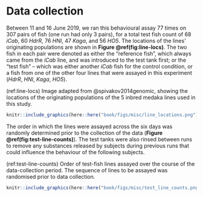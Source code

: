 # Data collection

Between 11 and 16 June 2019, we ran this behavioural assay 77 times on 307 pairs of fish (one run had only 3 pairs), for a total test fish count of 68 *iCab*, 60 *HdrR*, 76 *HNI*, 47 *Kaga*, and 56 *HO5*. The locations of the lines' originating populations are shown in **Figure \@ref(fig:line-locs)**. The two fish in each pair were denoted as either the "reference fish", which always came from the *iCab* line, and was introduced to the test tank first; or the "test fish" – which was either another *iCab* fish for the control condition, or a fish from one of the other four lines that were assayed in this experiment (*HdrR*, *HNI*, *Kaga*, *HO5*). 

(ref:line-locs) Image adapted from @spivakov2014genomic, showing the locations of the originating populations of the 5 inbred medaka lines used in this study.

```r
knitr::include_graphics(here::here("book/figs/misc/line_locations.png"))
```

The order in which the lines were assayed across the six days was randomly determined prior to the collection of the data (**Figure \@ref(fig:test-line-counts)**). The test tanks were also rinsed between runs to remove any substances released by subjects during previous runs that could influence the behaviour of the following subjects.

(ref:test-line-counts) Order of test-fish lines assayed over the course of the data-collection period. The sequence of lines to be assayed was randomised prior to data collection.

```r
knitr::include_graphics(here::here("book/figs/misc/test_line_counts.png"))
```

